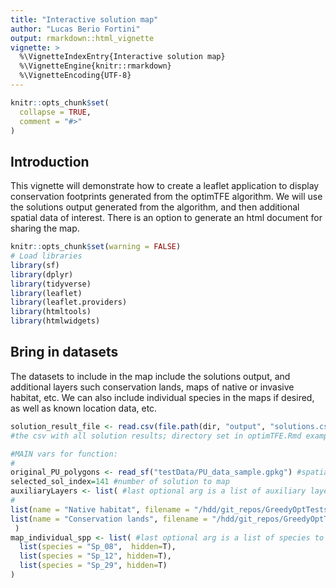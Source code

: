 ```yaml
---
title: "Interactive solution map"
author: "Lucas Berio Fortini"
output: rmarkdown::html_vignette
vignette: >
  %\VignetteIndexEntry{Interactive solution map}
  %\VignetteEngine{knitr::rmarkdown}
  %\VignetteEncoding{UTF-8}
---
```


```r
knitr::opts_chunk$set(
  collapse = TRUE,
  comment = "#>"
)
```
## Introduction
This vignette will demonstrate how to create a leaflet application to display
conservation footprints generated from the optimTFE algorithm.
We will use the solutions output generated from the algorithm, and then additional
spatial data of interest.
There is an option to generate an html document for sharing the map.

```r
knitr::opts_chunk$set(warning = FALSE)
# Load libraries
library(sf)
library(dplyr)
library(tidyverse)
library(leaflet)
library(leaflet.providers)
library(htmltools)
library(htmlwidgets)
```

## Bring in datasets
The datasets to include in the map include the solutions output, and additional
layers such conservation lands, maps of native or invasive habitat, etc.
We can also include individual species in the maps if desired, as well as known
location data, etc.
```r
solution_result_file <- read.csv(file.path(dir, "output", "solutions.csv"))
#the csv with all solution results; directory set in optimTFE.Rmd example

#MAIN vars for function:
# 
original_PU_polygons <- read_sf("testData/PU_data_sample.gpkg") #spatial data with PU ids and species scores
selected_sol_index=141 #number of solution to map
auxiliaryLayers <- list( #last optional arg is a list of auxiliary layers to add to webmap and their names
#   
list(name = "Native habitat", filename = "/hdd/git_repos/GreedyOptTests/leaflet_web_map_full_page/native_habitat_polygons.gpkg", hidden=T),
list(name = "Conservation lands", filename = "/hdd/git_repos/GreedyOptTests/leaflet_web_map_full_page/reserves_reproj.shp", hidden=T)
 )
map_individual_spp <- list( #last optional arg is a list of species to add to webmap
  list(species = "Sp_08",  hidden=T),
  list(species = "Sp_12", hidden=T),
  list(species = "Sp_29", hidden=T)
)

```


